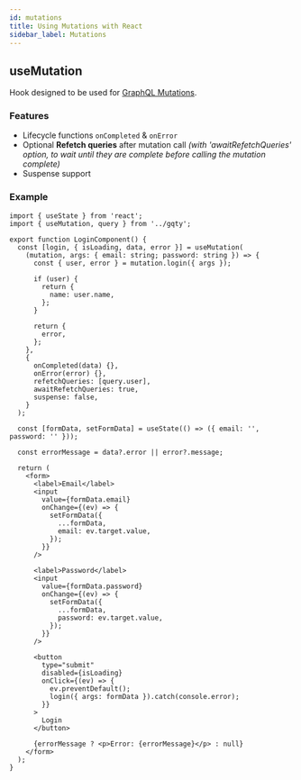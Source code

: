 ```yaml
---
id: mutations
title: Using Mutations with React
sidebar_label: Mutations
---
```


## useMutation

Hook designed to be used for [GraphQL Mutations](https://graphql.org/graphql-js/mutations-and-input-types/).

### Features

- Lifecycle functions `onCompleted` & `onError`
- Optional **Refetch queries** after mutation call _(with 'awaitRefetchQueries' option, to wait until they are complete before calling the mutation complete)_
- Suspense support

### Example

```tsx
import { useState } from 'react';
import { useMutation, query } from '../gqty';

export function LoginComponent() {
  const [login, { isLoading, data, error }] = useMutation(
    (mutation, args: { email: string; password: string }) => {
      const { user, error } = mutation.login({ args });

      if (user) {
        return {
          name: user.name,
        };
      }

      return {
        error,
      };
    },
    {
      onCompleted(data) {},
      onError(error) {},
      refetchQueries: [query.user],
      awaitRefetchQueries: true,
      suspense: false,
    }
  );

  const [formData, setFormData] = useState(() => ({ email: '', password: '' }));

  const errorMessage = data?.error || error?.message;

  return (
    <form>
      <label>Email</label>
      <input
        value={formData.email}
        onChange={(ev) => {
          setFormData({
            ...formData,
            email: ev.target.value,
          });
        }}
      />

      <label>Password</label>
      <input
        value={formData.password}
        onChange={(ev) => {
          setFormData({
            ...formData,
            password: ev.target.value,
          });
        }}
      />

      <button
        type="submit"
        disabled={isLoading}
        onClick={(ev) => {
          ev.preventDefault();
          login({ args: formData }).catch(console.error);
        }}
      >
        Login
      </button>

      {errorMessage ? <p>Error: {errorMessage}</p> : null}
    </form>
  );
}
```
